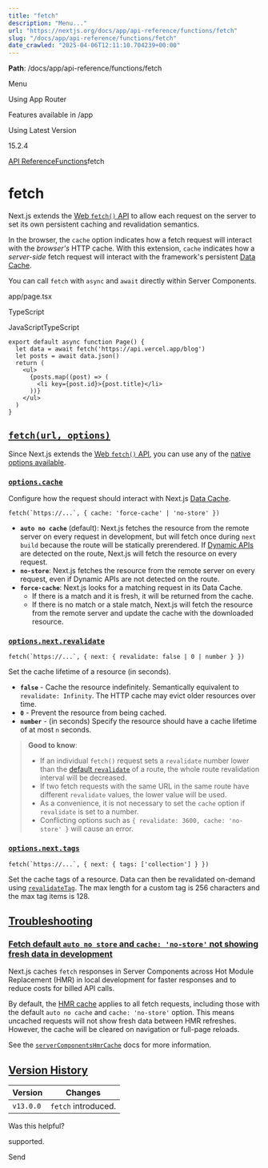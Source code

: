 ---
title: "fetch"
description: "Menu..."
url: "https://nextjs.org/docs/app/api-reference/functions/fetch"
slug: "/docs/app/api-reference/functions/fetch"
date_crawled: "2025-04-06T12:11:10.704239+00:00"
---

**Path**: /docs/app/api-reference/functions/fetch

Menu

Using App Router

Features available in /app

Using Latest Version

15.2.4

[API Reference](/docs/app/api-reference)[Functions](/docs/app/api-reference/functions)fetch

# fetch

Next.js extends the [Web `fetch()` API](https://developer.mozilla.org/docs/Web/API/Fetch_API) to allow each request on the server to set its own persistent caching and revalidation semantics.

In the browser, the `cache` option indicates how a fetch request will interact with the *browser's* HTTP cache. With this extension, `cache` indicates how a *server-side* fetch request will interact with the framework's persistent [Data Cache](/docs/app/building-your-application/caching#data-cache).

You can call `fetch` with `async` and `await` directly within Server Components.

app/page.tsx

TypeScript

JavaScriptTypeScript

```
export default async function Page() {
  let data = await fetch('https://api.vercel.app/blog')
  let posts = await data.json()
  return (
    <ul>
      {posts.map((post) => (
        <li key={post.id}>{post.title}</li>
      ))}
    </ul>
  )
}
```

## [`fetch(url, options)`](#fetchurl-options)

Since Next.js extends the [Web `fetch()` API](https://developer.mozilla.org/docs/Web/API/Fetch_API), you can use any of the [native options available](https://developer.mozilla.org/docs/Web/API/fetch#parameters).

### [`options.cache`](#optionscache)

Configure how the request should interact with Next.js [Data Cache](/docs/app/building-your-application/caching#data-cache).

```
fetch(`https://...`, { cache: 'force-cache' | 'no-store' })
```

* **`auto no cache`** (default): Next.js fetches the resource from the remote server on every request in development, but will fetch once during `next build` because the route will be statically prerendered. If [Dynamic APIs](/docs/app/building-your-application/rendering/server-components#dynamic-rendering) are detected on the route, Next.js will fetch the resource on every request.
* **`no-store`**: Next.js fetches the resource from the remote server on every request, even if Dynamic APIs are not detected on the route.
* **`force-cache`**: Next.js looks for a matching request in its Data Cache.
  + If there is a match and it is fresh, it will be returned from the cache.
  + If there is no match or a stale match, Next.js will fetch the resource from the remote server and update the cache with the downloaded resource.

### [`options.next.revalidate`](#optionsnextrevalidate)

```
fetch(`https://...`, { next: { revalidate: false | 0 | number } })
```

Set the cache lifetime of a resource (in seconds).

* **`false`** - Cache the resource indefinitely. Semantically equivalent to `revalidate: Infinity`. The HTTP cache may evict older resources over time.
* **`0`** - Prevent the resource from being cached.
* **`number`** - (in seconds) Specify the resource should have a cache lifetime of at most `n` seconds.

> **Good to know**:
>
> * If an individual `fetch()` request sets a `revalidate` number lower than the [default `revalidate`](/docs/app/api-reference/file-conventions/route-segment-config#revalidate) of a route, the whole route revalidation interval will be decreased.
> * If two fetch requests with the same URL in the same route have different `revalidate` values, the lower value will be used.
> * As a convenience, it is not necessary to set the `cache` option if `revalidate` is set to a number.
> * Conflicting options such as `{ revalidate: 3600, cache: 'no-store' }` will cause an error.

### [`options.next.tags`](#optionsnexttags)

```
fetch(`https://...`, { next: { tags: ['collection'] } })
```

Set the cache tags of a resource. Data can then be revalidated on-demand using [`revalidateTag`](https://nextjs.org/docs/app/api-reference/functions/revalidateTag). The max length for a custom tag is 256 characters and the max tag items is 128.

## [Troubleshooting](#troubleshooting)

### [Fetch default `auto no store` and `cache: 'no-store'` not showing fresh data in development](#fetch-default-auto-no-store-and-cache-no-store-not-showing-fresh-data-in-development)

Next.js caches `fetch` responses in Server Components across Hot Module Replacement (HMR) in local development for faster responses and to reduce costs for billed API calls.

By default, the [HMR cache](/docs/app/api-reference/config/next-config-js/serverComponentsHmrCache) applies to all fetch requests, including those with the default `auto no cache` and `cache: 'no-store'` option. This means uncached requests will not show fresh data between HMR refreshes. However, the cache will be cleared on navigation or full-page reloads.

See the [`serverComponentsHmrCache`](/docs/app/api-reference/config/next-config-js/serverComponentsHmrCache) docs for more information.

## [Version History](#version-history)

| Version | Changes |
| --- | --- |
| `v13.0.0` | `fetch` introduced. |

Was this helpful?

supported.

Send
